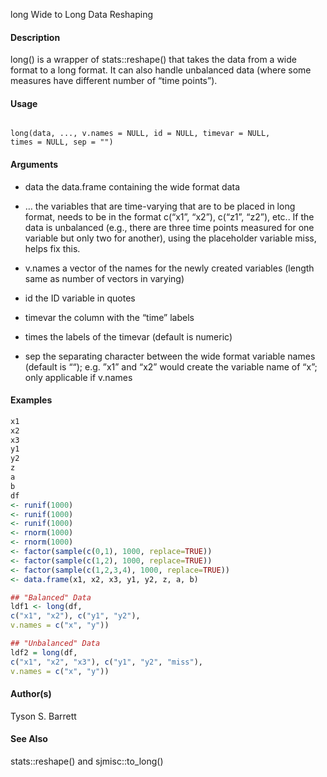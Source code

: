 long
Wide to Long Data Reshaping

#### Description

long() is a wrapper of stats::reshape() that takes the data from a wide format to a long format.
It can also handle unbalanced data (where some measures have different number of "time points").

#### Usage
<pre><code>
long(data, ..., v.names = NULL, id = NULL, timevar = NULL,
times = NULL, sep = "")
</code></pre>

#### Arguments
* data the data.frame containing the wide format data
* ... the variables that are time-varying that are to be placed in long format, needs
to be in the format c("x1", "x2"), c("z1", "z2"), etc.. If the data is
unbalanced (e.g., there are three time points measured for one variable but only
two for another), using the placeholder variable miss, helps fix this.
* v.names a vector of the names for the newly created variables (length same as number of
vectors in varying)

* id the ID variable in quotes
* timevar the column with the "time" labels
* times the labels of the timevar (default is numeric)
* sep the separating character between the wide format variable names (default is ""); e.g. "x1" and "x2" would create the variable name of "x"; only applicable if v.names

#### Examples

```r
x1
x2
x3
y1
y2
z
a
b
df
<- runif(1000)
<- runif(1000)
<- runif(1000)
<- rnorm(1000)
<- rnorm(1000)
<- factor(sample(c(0,1), 1000, replace=TRUE))
<- factor(sample(c(1,2), 1000, replace=TRUE))
<- factor(sample(c(1,2,3,4), 1000, replace=TRUE))
<- data.frame(x1, x2, x3, y1, y2, z, a, b)
```

```r
## "Balanced" Data
ldf1 <- long(df,
c("x1", "x2"), c("y1", "y2"),
v.names = c("x", "y"))
```

```r
## "Unbalanced" Data
ldf2 = long(df,
c("x1", "x2", "x3"), c("y1", "y2", "miss"),
v.names = c("x", "y"))
```
#### Author(s)
Tyson S. Barrett

#### See Also
stats::reshape() and sjmisc::to_long()

